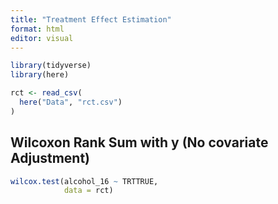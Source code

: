```yaml
---
title: "Treatment Effect Estimation"
format: html
editor: visual
---
```


```r
library(tidyverse)
library(here)
```


```r
rct <- read_csv(
  here("Data", "rct.csv")
)
```

## Wilcoxon Rank Sum with y (No covariate Adjustment)

```r
wilcox.test(alcohol_16 ~ TRTTRUE,
            data = rct)
```

